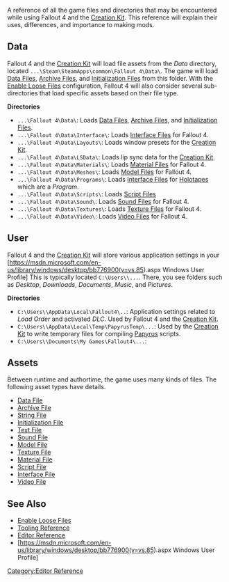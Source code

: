 A reference of all the game files and directories that may be encountered while using Fallout 4 and the [[Creation Kit]].
This reference will explain their uses, differences, and importance to making mods.

== Data ==
Fallout 4 and the [[Creation Kit]] will load file assets from the ''Data'' directory, located <code>...\Steam\SteamApps\common\Fallout 4\Data\</code>.
The game will load [[Data File]]s, [[Archive File]]s, and [[Initialization File]]s from this folder.
With the [[Enable Loose Files]] configuration, Fallout 4 will also consider several sub-directories that load specific assets based on their file type.

'''Directories'''
*<code>...\Fallout 4\Data\</code>: Loads [[Data File]]s, [[Archive File]]s, and [[Initialization File]]s.
*<code>...\Fallout 4\Data\Interface\</code>: Loads [[Interface File]]s for Fallout 4.
*<code>...\Fallout 4\Data\Layouts\</code>: Loads window presets for the [[Creation Kit]].
*<code>...\Fallout 4\Data\LSData\</code>: Loads lip sync data for the [[Creation Kit]].
*<code>...\Fallout 4\Data\Materials\</code>: Loads [[Material File]]s for Fallout 4.
*<code>...\Fallout 4\Data\Meshes\</code>: Loads [[Model File]]s for Fallout 4.
*<code>...\Fallout 4\Data\Programs\</code>: Loads [[Interface File]]s for [[Holotape]]s which are a ''Program''.
*<code>...\Fallout 4\Data\Scripts\</code>: Loads [[Script File]]s
*<code>...\Fallout 4\Data\Sound\</code>: Loads [[Sound File]]s for Fallout 4.
*<code>...\Fallout 4\Data\Textures\</code>: Loads [[Texture File]]s for Fallout 4.
*<code>...\Fallout 4\Data\Video\</code>: Loads [[Video File]]s for Fallout 4.

== User ==
Fallout 4 and the [[Creation Kit]] will store various application settings in your [https://msdn.microsoft.com/en-us/library/windows/desktop/bb776900(v=vs.85).aspx Windows User Profile]
This is typically located <code>C:\Users\<USERNAME>\...</code>.
There, you see folders such as ''Desktop'', ''Downloads'', ''Documents'', ''Music'', and ''Pictures''.

'''Directories'''
*<code>C:\Users\<USERNAME>\AppData\Local\Fallout4\..</code>: Application settings related to ''Load Order'' and activated ''DLC''. Used by Fallout 4 and the [[Creation Kit]].
*<code>C:\Users\<USERNAME>\AppData\Local\Temp\PapyrusTemp\...</code>:  Used by the [[Creation Kit]] to write temporary files for compiling [[Papyrus]] scripts.
*<code>C:\Users\<USERNAME>\Documents\My Games\Fallout4\...</code>:

== Assets ==
Between runtime and authortime, the game uses many kinds of files. The following asset types have details.
*[[Data File]]
*[[Archive File]]
*[[String File]]
*[[Initialization File]]
*[[Text File]]
*[[Sound File]]
*[[Model File]]
*[[Texture File]]
*[[Material File]]
*[[Script File]]
*[[Interface File]]
*[[Video File]]

== See Also ==
*[[Enable Loose Files]]
*[[Tooling Reference]]
*[[Editor Reference]]
*[https://msdn.microsoft.com/en-us/library/windows/desktop/bb776900(v=vs.85).aspx Windows User Profile]

[[Category:Editor Reference]]
